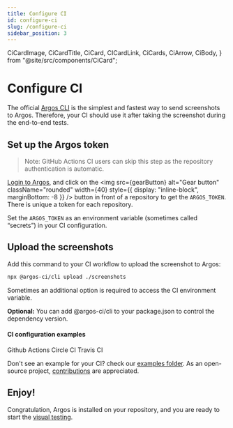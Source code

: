 ```yaml
---
title: Configure CI
id: configure-ci
slug: /configure-ci
sidebar_position: 3
---
```


  CiCardImage,
  CiCardTitle,
  CiCard,
  CICardLink,
  CiCards,
  CiArrow,
  CiBody,
} from "@site/src/components/CiCard";

# Configure CI

The official [Argos CLI](/argos-cli) is the simplest and fastest way to send screenshots to Argos. Therefore, your CI should use it after taking the screenshot during the end-to-end tests.

## Set up the Argos token

> Note: GitHub Actions CI users can skip this step as the repository authentication is automatic.

[Login to Argos](https://app.argos-ci.com), and click on the <img
src={gearButton}
alt="Gear button"
className="rounded"
width={40}
style={{ display: "inline-block", marginBottom: -8 }}
/>
button in front of a repository to get the `ARGOS_TOKEN`. There is unique a token for each repository.

Set the `ARGOS_TOKEN` as an environment variable (sometimes called “secrets”) in your CI configuration.

## Upload the screenshots

Add this command to your CI workflow to upload the screenshot to Argos:

```sh
npx @argos-ci/cli upload ./screenshots
```

Sometimes an additional option is required to access the CI environment variable.

**Optional:** You can add @argos-ci/cli to your package.json to control the dependency version.

#### CI configuration examples

<CiCards>
  <CICardLink href="https://github.com/argos-ci/argos/tree/main/examples/github-actions">
    <CiCard>
      <CiBody>
        <CiCardImage>
          <GithubLogo />
        </CiCardImage>
        <CiCardTitle>Github Actions</CiCardTitle>
      </CiBody>
      <CiArrow />
    </CiCard>
  </CICardLink>
  <CICardLink href="https://github.com/argos-ci/argos/tree/main/examples/circleci">
    <CiCard>
      <CiBody>
        <CiCardImage>
          <CircleCiLogo />
        </CiCardImage>
        <CiCardTitle>Circle CI</CiCardTitle>
      </CiBody>
      <CiArrow />
    </CiCard>
  </CICardLink>
  <CICardLink href="https://github.com/argos-ci/argos/tree/main/examples/travis">
    <CiCard>
      <CiBody>
        <CiCardImage>
          <TravisCiLogo />
        </CiCardImage>
        <CiCardTitle>Travis CI</CiCardTitle>
      </CiBody>
      <CiArrow />
    </CiCard>
  </CICardLink>
</CiCards>

Don't see an example for your CI? check our [examples folder](https://github.com/argos-ci/argos/tree/main/examples). As an open-source project, [contributions](https://github.com/argos-ci/argos/blob/main/CONTRIBUTING.md) are appreciated.

## Enjoy!

Congratulation, Argos is installed on your repository, and you are ready to start the [visual testing](/visual-testing).
